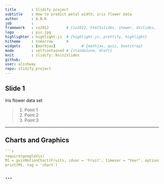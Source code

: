 ```yaml
---
title       : Slidify project   
subtitle    : How to predict petal width, iris flower data
author      : A.B.K
job         : 
framework   : io2012        # {io2012, html5slides, shower, dzslides, ...}
logo        : pic.jpg
highlighter : highlight.js  # {highlight.js, prettify, highlight}
hitheme     : tomorrow      # 
widgets     : [mathjax]            # {mathjax, quiz, bootstrap}
mode        : selfcontained # {standalone, draft}
knit        : slidify::knit2slides
github:
user: alishway
repo: slidify_project
---
```


## Slide 1

Iris flower data set

> 1. Point 1
> 2. Point 2
> 3. Point 3

---

## Charts and Graphics

```r
```r
require(googleVis)
M1 = gvisMotionChart(Fruits, idvar = 'Fruit', timevar = "Year", options=list(width=600, height=400))
print(M1, tag = 'chart')
```
```
---





